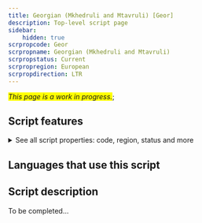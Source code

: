 ```yaml
---
title: Georgian (Mkhedruli and Mtavruli) [Geor]
description: Top-level script page
sidebar:
    hidden: true
scrpropcode: Geor
scrpropname: Georgian (Mkhedruli and Mtavruli)
scrpropstatus: Current
scrpropregion: European
scrpropdirection: LTR
---
```


<span style='background-color:yellow'>_This page is a work in progress._</span>;


## Script features

<details>
<summary> See all script properties: code, region, status and more</summary>
<ScriptInfo />
</details>

## Languages that use this script

<WsList script='Geor' wsMax='5' />

## Script description

To be completed...

